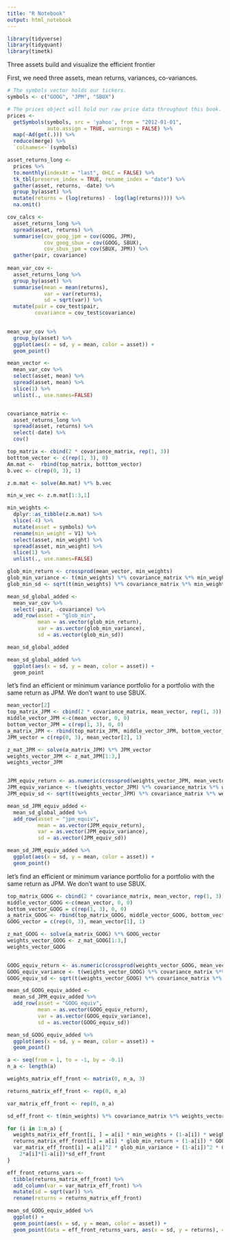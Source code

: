 ```yaml
---
title: "R Notebook"
output: html_notebook
---
```


```r
library(tidyverse)
library(tidyquant)
library(timetk)
```


Three assets build and visualize the efficient frontier

First, we need three assets, mean returns, variances, co-variances.

```r
# The symbols vector holds our tickers. 
symbols <- c("GOOG", "JPM", "SBUX")

# The prices object will hold our raw price data throughout this book.
prices <- 
  getSymbols(symbols, src = 'yahoo', from = "2012-01-01", 
             auto.assign = TRUE, warnings = FALSE) %>% 
  map(~Ad(get(.))) %>% 
  reduce(merge) %>%
  `colnames<-`(symbols)

asset_returns_long <- 
  prices %>% 
  to.monthly(indexAt = "last", OHLC = FALSE) %>% 
  tk_tbl(preserve_index = TRUE, rename_index = "date") %>%
  gather(asset, returns, -date) %>% 
  group_by(asset) %>%  
  mutate(returns = (log(returns) - log(lag(returns)))) %>% 
  na.omit() 

cov_calcs <- 
  asset_returns_long %>% 
  spread(asset, returns) %>% 
  summarise(cov_goog_jpm = cov(GOOG, JPM),
            cov_goog_sbux = cov(GOOG, SBUX),
            cov_sbux_jpm = cov(SBUX, JPM)) %>%
  gather(pair, covariance)
  
mean_var_cov <- 
  asset_returns_long %>%
  group_by(asset) %>% 
  summarise(mean = mean(returns),
            var = var(returns),
            sd = sqrt(var)) %>% 
  mutate(pair = cov_test$pair, 
         covariance = cov_test$covariance)
  
```



```r

mean_var_cov %>%
  group_by(asset) %>% 
  ggplot(aes(x = sd, y = mean, color = asset)) +
  geom_point()
```


```r

mean_vector <- 
  mean_var_cov %>% 
  select(asset, mean) %>%
  spread(asset, mean) %>% 
  slice(1) %>% 
  unlist(., use.names=FALSE)


covariance_matrix <- 
  asset_returns_long %>%
  spread(asset, returns) %>% 
  select(-date) %>% 
  cov()

top_matrix <- cbind(2 * covariance_matrix, rep(1, 3))
botttom_vector <- c(rep(1, 3), 0)
Am.mat <-  rbind(top_matrix, botttom_vector)
b.vec <- c(rep(0, 3), 1)

z.m.mat <- solve(Am.mat) %*% b.vec

min_w_vec <- z.m.mat[1:3,1]

min_weights <- 
  dplyr::as_tibble(z.m.mat) %>% 
  slice(-4) %>% 
  mutate(asset = symbols) %>% 
  rename(min_weight = V1) %>% 
  select(asset, min_weight) %>% 
  spread(asset, min_weight) %>% 
  slice(1) %>%
  unlist(., use.names=FALSE)

glob_min_return <- crossprod(mean_vector, min_weights)
glob_min_variance <- t(min_weights) %*% covariance_matrix %*% min_weights
glob_min_sd <- sqrt(t(min_weights) %*% covariance_matrix %*% min_weights)
```

```r
mean_sd_global_added <- 
  mean_var_cov %>% 
  select(-pair, -covariance) %>% 
  add_row(asset = "glob_min", 
          mean = as.vector(glob_min_return), 
          var = as.vector(glob_min_variance), 
          sd = as.vector(glob_min_sd))

mean_sd_global_added
```

```r
mean_sd_global_added %>% 
  ggplot(aes(x = sd, y = mean, color = asset)) + 
  geom_point
```

let's find an efficient or minimum variance portfolio for a portfolio with the same return as JPM. We don't want to use SBUX.

```r
mean_vector[2]
top_matrix_JPM <- cbind(2 * covariance_matrix, mean_vector, rep(1, 3))
middle_vector_JPM <-c(mean_vector, 0, 0)
bottom_vector_JPM = c(rep(1, 3), 0, 0)
a_matrix_JPM <- rbind(top_matrix_JPM, middle_vector_JPM, bottom_vector_JPM)
JPM_vector = c(rep(0, 3), mean_vector[2], 1)

z_mat_JPM <- solve(a_matrix_JPM) %*% JPM_vector
weights_vector_JPM <- z_mat_JPM[1:3,]
weights_vector_JPM


JPM_equiv_return <- as.numeric(crossprod(weights_vector_JPM, mean_vector))
JPM_equiv_variance <- t(weights_vector_JPM) %*% covariance_matrix %*% weights_vector_JPM
JPM_equiv_sd <- sqrt(t(weights_vector_JPM) %*% covariance_matrix %*% weights_vector_JPM)

mean_sd_JPM_equiv_added <- 
  mean_sd_global_added %>%  
  add_row(asset = "jpm_equiv", 
          mean = as.vector(JPM_equiv_return), 
          var = as.vector(JPM_equiv_variance), 
          sd = as.vector(JPM_equiv_sd))
```


```r
mean_sd_JPM_equiv_added %>% 
  ggplot(aes(x = sd, y = mean, color = asset)) + 
  geom_point()
```


let's find an efficient or minimum variance portfolio for a portfolio with the same return as JPM. We don't want to use SBUX.

```r

top_matrix_GOOG <- cbind(2 * covariance_matrix, mean_vector, rep(1, 3))
middle_vector_GOOG <-c(mean_vector, 0, 0)
bottom_vector_GOOG = c(rep(1, 3), 0, 0)
a_matrix_GOOG <- rbind(top_matrix_GOOG, middle_vector_GOOG, bottom_vector_GOOG)
GOOG_vector = c(rep(0, 3), mean_vector[1], 1)

z_mat_GOOG <- solve(a_matrix_GOOG) %*% GOOG_vector
weights_vector_GOOG <- z_mat_GOOG[1:3,]
weights_vector_GOOG


GOOG_equiv_return <- as.numeric(crossprod(weights_vector_GOOG, mean_vector))
GOOG_equiv_variance <- t(weights_vector_GOOG) %*% covariance_matrix %*% weights_vector_GOOG
GOOG_equiv_sd <- sqrt(t(weights_vector_GOOG) %*% covariance_matrix %*% weights_vector_GOOG)

mean_sd_GOOG_equiv_added <- 
  mean_sd_JPM_equiv_added %>%  
  add_row(asset = "GOOG_equiv", 
          mean = as.vector(GOOG_equiv_return), 
          var = as.vector(GOOG_equiv_variance), 
          sd = as.vector(GOOG_equiv_sd))
```


```r
mean_sd_GOOG_equiv_added %>% 
  ggplot(aes(x = sd, y = mean, color = asset)) + 
  geom_point()
```


```r
a <- seq(from = 1, to = -1, by = -0.1)
n_a <- length(a)

weights_matrix_eff_front <- matrix(0, n_a, 3)

returns_matrix_eff_front <- rep(0, n_a)

var_matrix_eff_front <- rep(0, n_a)

sd_eff_front <- t(min_weights) %*% covariance_matrix %*% weights_vector_GOOG

for (i in 1:n_a) {
  weights_matrix_eff_front[i, ] = a[i] * min_weights + (1-a[i]) * weights_vector_GOOG
  returns_matrix_eff_front[i] = a[i] * glob_min_return + (1-a[i]) * GOOG_equiv_return
  var_matrix_eff_front[i] = a[i]^2 * glob_min_variance + (1-a[i])^2 * GOOG_equiv_variance +
    2*a[i]*(1-a[i])*sd_eff_front
}

eff_front_returns_vars <- 
  tibble(returns_matrix_eff_front) %>% 
  add_column(var = var_matrix_eff_front) %>% 
  mutate(sd = sqrt(var)) %>% 
  rename(returns = returns_matrix_eff_front)

```


```r
mean_sd_GOOG_equiv_added %>% 
  ggplot() + 
  geom_point(aes(x = sd, y = mean, color = asset)) +
  geom_point(data = eff_front_returns_vars, aes(x = sd, y = returns), color = "pink")
```

